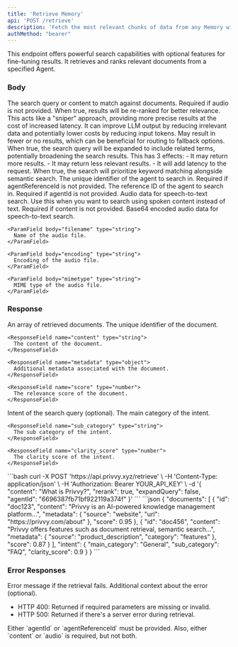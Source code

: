 ```yaml
---
title: 'Retrieve Memory'
api: 'POST /retrieve'
description: 'Fetch the most relevant chunks of data from any Memory within a specified Agent based on a query'
authMethod: "bearer"
---
```


This endpoint offers powerful search capabilities with optional features for fine-tuning results. It retrieves and ranks relevant documents from a specified Agent.

### Body

<ParamField body="content" type="string">
  The search query or content to match against documents. Required if audio is not provided.
</ParamField>

<ParamField body="rerank" type="boolean" default="false">
  When true, results will be re-ranked for better relevance. This acts like a "sniper" approach, providing more precise results at the cost of increased latency. It can improve LLM output by reducing irrelevant data and potentially lower costs by reducing input tokens. May result in fewer or no results, which can be beneficial for routing to fallback options.
</ParamField>

<ParamField body="expandQuery" type="boolean" default="true">
  When true, the search query will be expanded to include related terms, potentially broadening the search results. This has 3 effects:
  - It may return more results.
  - It may return less relevant results.
  - It will add latency to the request.
</ParamField>

<ParamField body="useKeywords" type="boolean" default="false">
  When true, the search will prioritize keyword matching alongside semantic search.
</ParamField>

<ParamField body="agentId" type="string">
  The unique identifier of the agent to search in. Required if agentReferenceId is not provided.
</ParamField>

<ParamField body="agentReferenceId" type="string">
  The reference ID of the agent to search in. Required if agentId is not provided.
</ParamField>

<ParamField body="audio" type="object">
  Audio data for speech-to-text search. Use this when you want to search using spoken content instead of text. Required if content is not provided.

  <Expandable title="Audio Object Properties">
    <ParamField body="data" type="string">
      Base64 encoded audio data for speech-to-text search.
    </ParamField>

    <ParamField body="filename" type="string">
      Name of the audio file.
    </ParamField>

    <ParamField body="encoding" type="string">
      Encoding of the audio file.
    </ParamField>

    <ParamField body="mimetype" type="string">
      MIME type of the audio file.
    </ParamField>
  </Expandable>
</ParamField>

### Response

<ResponseField name="documents" type="array">
  An array of retrieved documents.

  <Expandable title="Document Properties">
    <ResponseField name="id" type="string">
      The unique identifier of the document.
    </ResponseField>

    <ResponseField name="content" type="string">
      The content of the document.
    </ResponseField>

    <ResponseField name="metadata" type="object">
      Additional metadata associated with the document.
    </ResponseField>

    <ResponseField name="score" type="number">
      The relevance score of the document.
    </ResponseField>
  </Expandable>
</ResponseField>

<ResponseField name="intent" type="object">
  Intent of the search query (optional).

  <Expandable title="Intent Properties">
    <ResponseField name="main_category" type="string">
      The main category of the intent.
    </ResponseField>

    <ResponseField name="sub_category" type="string">
      The sub category of the intent.
    </ResponseField>

    <ResponseField name="clarity_score" type="number">
      The clarity score of the intent.
    </ResponseField>
  </Expandable>
</ResponseField>

<RequestExample>
```bash
curl -X POST 'https://api.privvy.xyz/retrieve' \
-H 'Content-Type: application/json' \
-H 'Authorization: Bearer YOUR_API_KEY' \
-d '{
  "content": "What is Privvy?",
  "rerank": true,
  "expandQuery": false,
  "agentId": "6696387fb71bf922119a374f"
}'
```
</RequestExample>

<ResponseExample>
```json
{
  "documents": [
    {
      "id": "doc123",
      "content": "Privvy is an AI-powered knowledge management platform...",
      "metadata": {
        "source": "website",
        "url": "https://privvy.com/about"
      },
      "score": 0.95
    },
    {
      "id": "doc456",
      "content": "Privvy offers features such as document retrieval, semantic search...",
      "metadata": {
        "source": "product_description",
        "category": "features"
      },
      "score": 0.87
    }
  ],
  "intent": {
    "main_category": "General",
    "sub_category": "FAQ",
    "clarity_score": 0.9
  }
}
```
</ResponseExample>

### Error Responses

<ResponseField name="error" type="string">
  Error message if the retrieval fails.
</ResponseField>

<ResponseField name="context" type="string">
  Additional context about the error (optional).
</ResponseField>

- HTTP 400: Returned if required parameters are missing or invalid.
- HTTP 500: Returned if there's a server error during retrieval.

<Note>
  Either `agentId` or `agentReferenceId` must be provided. Also, either `content` or `audio` is required, but not both.
</Note>